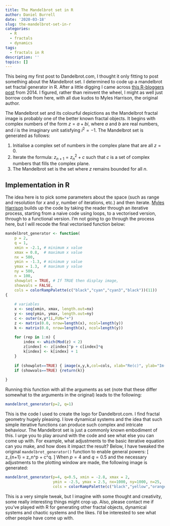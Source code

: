 ```yaml
---
title: The Mandelbrot set in R
author: Daniel Burrell
date: '2020-03-18'
slug: the-mandelbrot-set-in-r
categories:
  - R
  - fractals
  - dynamics
tags:
  - fractals in R
description: ''
topics: []
---
```


This being my first post to Dandelbrot.com, I thought it only fitting to post something about the Mandelbrot set. I determined to code up a mandelbrot set fractal generator in R. After a little digging I came across [this R-bloggers post](https://www.r-bloggers.com/the-mandelbrot-set-in-r/) from 2014. I figured, rather than reinvent the wheel, I might as well just borrow code from here, with all due kudos to Myles Harrison, the original author. 

The Mandelbrot set and its colourful depictions as the Mandelbrot fractal image is probably one of the better known fractal objects. It begins with complex numbers of the form $z = a + bi$, where $a$ and $b$ are real numbers, and $i$ is the imaginary unit satisfying $i^2 = -1$. The Mandelbrot set is generated as follows:

1. Initialise a complex set of numbers in the complex plane that are all $z=0$. 
2. Iterate the formula: $z_{n+1}=z_n^2 + c$ such that $c$ is a set of complex numbers that fills the complex plane. 
3. The Mandelbrot set is the set where $z$ remains bounded for all $n$.

## Implementation in R
The idea here is to pick some parameters about the space (such as range and resolution for $x$ and $y$, number of iterations, etc.) and then iterate. [Myles Harrison](https://everydayanalytics.ca/2014/12/the-mandelbrot-set-in-r.html) builds up the code by taking the reader through an iterative process, starting from a naive code using loops, to a vectorised version, through to a functional version. I'm not going to go through the process here, but I will recode the final vectorised function below:
```r
mandelbrot_generator <- function(
    p = 2, 
    q = 1,
    xmin = -2.1, # minimum x value
    xmax = 0.8,  # maximum x value
    nx = 500, 
    ymin = -1.3, # minimum y value
    ymax = 1.3,  # maximum y value
    ny = 500,
    n = 100, 
    showplot = TRUE, # If TRUE then display image,
    showvals = FALSE,
    cols = colorRampPalette(c("black","cyan","cyan3","black"))(11)) 
{
    
    # variables
    x <- seq(xmin, xmax, length.out=nx)
    y <- seq(ymin, ymax, length.out=ny)
    c <- outer(x,y*1i,FUN="+")
    z <- matrix(0.0, nrow=length(x), ncol=length(y))
    k <- matrix(0.0, nrow=length(x), ncol=length(y))
    
    for (rep in 1:n) { 
        index <- which(Mod(z) < 2)
        z[index] <- z[index]^p + c[index]*q
        k[index] <- k[index] + 1
    }
    
    if (showplot==TRUE) { image(x,y,k,col=cols, xlab="Re(c)", ylab="Im(c)")}
    if (showvals==TRUE) {return(k)}
    
}
```
Running this function with all the arguments as set (note that these differ somewhat to the arguments in the original) leads to the following:
```r
mandelbrot_generator(p=2, q=1)
```

This is the code I used to create the logo for Dandelbrot.com. I find fractal geometry hugely pleasing. I love dynamical systems and the idea that such simple iterative functions can produce such complex and intricate behaviour. The Mandelbrot set is just a commonly known embodiment of this. I urge you to play around with the code and see what else you can come up with. For example, what adjustments to the basic iterative equation can you make, and how does it impact the result? Below, I have tweaked the original `mandelbrot_generator()` function to enable general powers:
\[
z_{n+1} = z_n^p + c^q.
\]
When $p=4$ and $q=0.5$ and the necessary adjustments to the plotting window are made, the following image is generated:
```r
mandelbrot_generator(p=4, q=0.5, xmin = -2.8, xmax = 2, 
                     ymin = -2.5, ymax = 2.5, nx=1000, ny=1000, n=25,
                     cols = colorRampPalette(c("black","yellow","orangered","purple"))(11))
```

This is a very simple tweak, but I imagine with some thought and creativity, some really interesting things might crop up. Also, please contact me if you've played with R for generating other fractal objects, dynamical systems and chaotic systems and the likes. I'd be interested to see what other people have come up with.   



